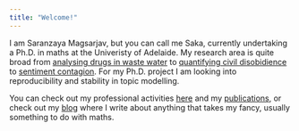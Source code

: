 ```yaml
---
title: "Welcome!"
---
```




I am Saranzaya Magsarjav, but you can call me Saka, currently undertaking a Ph.D. in maths at the Univeristy of Adelaide. My research area is quite broad from [analysing drugs in waste water](https://pubs.acs.org/doi/full/10.1021/acs.estlett.1c00532) to [quantifying civil disobidience](https://www.tandfonline.com/doi/abs/10.1080/1057610X.2022.2034222) to [sentiment contagion](https://www.mdpi.com/1099-4300/22/3/265). For my Ph.D. project I am looking into reproducibility and stability in topic modelling. 


You can check out my professional activities [here](professional.qmd) and my [publications](about.qmd), or check out my [blog](first.qmd) where I write about anything that takes my fancy, usually something to do with maths. 



